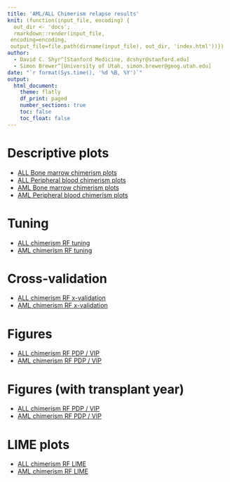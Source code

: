 ```yaml
---
title: 'AML/ALL Chimerism relapse results'
knit: (function(input_file, encoding) {
  out_dir <- 'docs';
  rmarkdown::render(input_file,
 encoding=encoding,
 output_file=file.path(dirname(input_file), out_dir, 'index.html'))})
author:
  - David C. Shyr^[Stanford Medicine, dcshyr@stanford.edu]
  - Simon Brewer^[University of Utah, simon.brewer@geog.utah.edu]
date: "`r format(Sys.time(), '%d %B, %Y')`"
output:
  html_document:
    theme: flatly
    df_print: paged
    number_sections: true
    toc: false
    toc_float: false
---
```


# Descriptive plots

- [ALL Bone marrow chimerism plots][plots_all_bmc]
- [ALL Peripheral blood chimerism plots][plots_all_pbc]
- [AML Bone marrow chimerism plots][plots_aml_bmc]
- [AML Peripheral blood chimerism plots][plots_aml_pbc]

# Tuning

- [ALL chimerism RF tuning][rf_all_tuning_mlr3]
- [AML chimerism RF tuning][rf_aml_tuning_mlr3]

# Cross-validation

- [ALL chimerism RF x-validation][rf_all_tuning_mlr3]
- [AML chimerism RF x-validation][rf_aml_tuning_mlr3]

# Figures

- [ALL chimerism RF PDP / VIP][rf_all_predict]
- [AML chimerism RF PDP / VIP][rf_aml_predict]

# Figures (with transplant year)

- [ALL chimerism RF PDP / VIP][rf_all_year_predict]
- [AML chimerism RF PDP / VIP][rf_aml_year_predict]

# LIME plots

- [ALL chimerism RF LIME][rf_all_lime]
- [AML chimerism RF LIME][rf_aml_lime]

[plots_all_bmc]: https://simonbrewer.github.io/aml_all/plots_all_bmc.html
[plots_all_pbc]: https://simonbrewer.github.io/aml_all/plots_all_pbc.html
[plots_aml_bmc]: https://simonbrewer.github.io/aml_all/plots_aml_bmc.html
[plots_aml_pbc]: https://simonbrewer.github.io/aml_all/plots_aml_pbc.html


[rf_all_tuning_mlr3]: https://simonbrewer.github.io/aml_all/rf_all_tuning_mlr3.html
[rf_aml_tuning_mlr3]: https://simonbrewer.github.io/aml_all/rf_aml_tuning_mlr3.html

[rf_all_xvalid_mlr3]: https://simonbrewer.github.io/aml_all/rf_all_xvalid_mlr3.html
[rf_aml_xvalid_mlr3]: https://simonbrewer.github.io/aml_all/rf_aml_xvalid_mlr3.html

[rf_all_predict]: https://simonbrewer.github.io/aml_all/rf_all_predict.html
[rf_aml_predict]: https://simonbrewer.github.io/aml_all/rf_aml_predict.html

[rf_all_year_predict]: https://simonbrewer.github.io/aml_all/rf_all_year_predict.html
[rf_aml_year_predict]: https://simonbrewer.github.io/aml_all/rf_aml_year_predict.html

[rf_all_lime]: https://simonbrewer.github.io/aml_all/rf_all_lime.html
[rf_aml_lime]: https://simonbrewer.github.io/aml_all/rf_aml_lime.html
